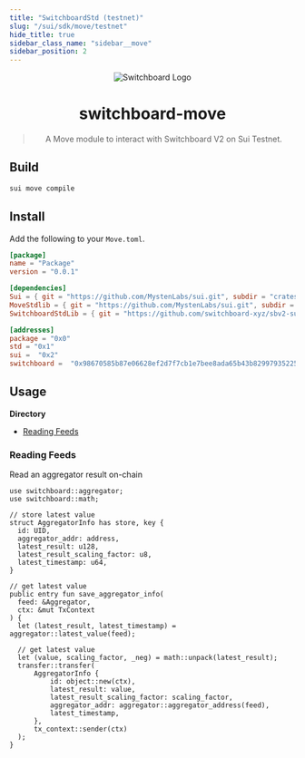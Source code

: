 ```yaml
---
title: "SwitchboardStd (testnet)"
slug: "/sui/sdk/move/testnet"
hide_title: true
sidebar_class_name: "sidebar__move"
sidebar_position: 2
---
```


<div align="center">

![Switchboard Logo](https://github.com/switchboard-xyz/sbv2-core/raw/main/website/static/img/icons/switchboard/avatar.png)

# switchboard-move

> A Move module to interact with Switchboard V2 on Sui Testnet.

</div>

## Build

```bash
sui move compile
```

## Install

Add the following to your `Move.toml`.

```toml
[package]
name = "Package"
version = "0.0.1"

[dependencies]
Sui = { git = "https://github.com/MystenLabs/sui.git", subdir = "crates/sui-framework/packages/sui-framework", rev = "testnet" }
MoveStdlib = { git = "https://github.com/MystenLabs/sui.git", subdir = "crates/sui-framework/packages/move-stdlib", rev = "testnet" }
SwitchboardStdLib = { git = "https://github.com/switchboard-xyz/sbv2-sui.git", subdir = "move/testnet/switchboard_std/", rev = "main"  }

[addresses]
package = "0x0"
std = "0x1"
sui =  "0x2"
switchboard =  "0x98670585b87e06628ef2d7f7cb1e7bee8ada65b43b82997935225a7e6e21d18e"
```

## Usage

**Directory**

- [Reading Feeds](#reading-feeds)

### Reading Feeds

Read an aggregator result on-chain

```move
use switchboard::aggregator;
use switchboard::math;

// store latest value
struct AggregatorInfo has store, key {
  id: UID,
  aggregator_addr: address,
  latest_result: u128,
  latest_result_scaling_factor: u8,
  latest_timestamp: u64,
}

// get latest value
public entry fun save_aggregator_info(
  feed: &Aggregator,
  ctx: &mut TxContext
) {
  let (latest_result, latest_timestamp) = aggregator::latest_value(feed);

  // get latest value
  let (value, scaling_factor, _neg) = math::unpack(latest_result);
  transfer::transfer(
      AggregatorInfo {
          id: object::new(ctx),
          latest_result: value,
          latest_result_scaling_factor: scaling_factor,
          aggregator_addr: aggregator::aggregator_address(feed),
          latest_timestamp,
      },
      tx_context::sender(ctx)
  );
}
```
